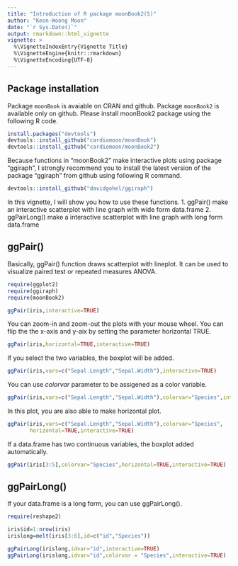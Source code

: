 ```yaml
---
title: "Introduction of R package moonBook2(5)"
author: "Keon-Woong Moon"
date: "`r Sys.Date()`"
output: rmarkdown::html_vignette
vignette: >
  %\VignetteIndexEntry{Vignette Title}
  %\VignetteEngine{knitr::rmarkdown}
  %\VignetteEncoding{UTF-8}
---
```


## Package installation

Package `moonBook` is avaiable on CRAN and github. Package `moonBook2` is available only on github. Please install moonBook2 package using the following R code.

```r
install.packages("devtools")
devtools::install_github("cardiomoon/moonBook")
devtools::install_github("cardiomoon/moonBook2")
```

Because functions in "moonBook2" make interactive plots using package "ggiraph", I strongly recommend you to install the latest version of the package "ggiraph" from github using following R command. 
```r
devtools::install_github("davidgohel/ggiraph")
```

In this vignette, I will show you how to use these functions.
1. ggPair() make an interactive scatterplot with line graph with wide form data.frame
2. ggPairLong() make a interactive scatterplot with line graph with long form data.frame


## ggPair()

Basically, ggPair() function draws scatterplot with lineplot. It can be used to visualize paired test or repeated measures ANOVA.    

```r
require(ggplot2)
require(ggiraph)
require(moonBook2)

ggPair(iris,interactive=TRUE)
```

You can zoom-in and zoom-out the plots with your mouse wheel. You can flip the the x-axis and y-aix by setting the parameter horizontal TRUE. 

```r
ggPair(iris,horizontal=TRUE,interactive=TRUE)
```

If you select the two variables, the boxplot will be added.

```r
ggPair(iris,vars=c("Sepal.Length","Sepal.Width"),interactive=TRUE)
```

You can use *colorvar* parameter to be assigened as a color variable.  
```r
ggPair(iris,vars=c("Sepal.Length","Sepal.Width"),colorvar="Species",interactive=TRUE)
```

In this plot, you are also able to make horizontal plot. 

```r
ggPair(iris,vars=c("Sepal.Length","Sepal.Width"),colorvar="Species",
       horizontal=TRUE,interactive=TRUE)
```

If a data.frame has two continuous variables, the boxplot added automatically.

```r
ggPair(iris[3:5],colorvar="Species",horizontal=TRUE,interactive=TRUE)
```

## ggPairLong()

If your data.frame is a long form, you can use ggPairLong().

```r
require(reshape2)

iris$id=1:nrow(iris)
irislong=melt(iris[3:6],id=c("id","Species"))

ggPairLong(irislong,idvar="id",interactive=TRUE)
ggPairLong(irislong,idvar="id",colorvar = "Species",interactive=TRUE)
```

